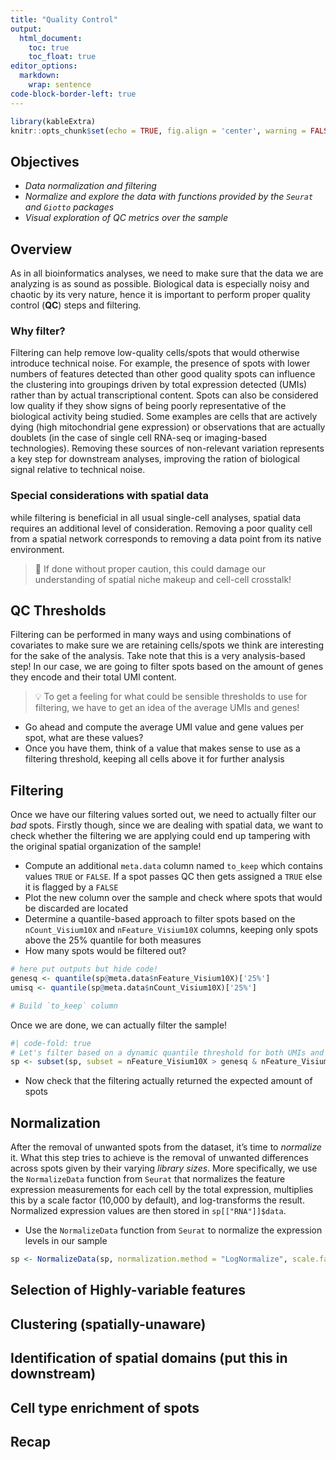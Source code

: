 ```yaml
---
title: "Quality Control"
output: 
  html_document:
    toc: true
    toc_float: true
editor_options: 
  markdown: 
    wrap: sentence
code-block-border-left: true
---
```


```r
library(kableExtra)
knitr::opts_chunk$set(echo = TRUE, fig.align = 'center', warning = FALSE, message = FALSE)
```

## Objectives
- _Data normalization and filtering_
- _Normalize and explore the data with functions provided by the `Seurat` and `Giotto` packages_
- _Visual exploration of QC metrics over the sample_

## Overview
As in all bioinformatics analyses, we need to make sure that the data we are analyzing is as sound as possible. Biological data is especially noisy and chaotic by its very nature, hence it is important to perform proper quality control (**QC**) steps and filtering.

### Why filter?
Filtering can help remove low-quality cells/spots that would otherwise introduce technical noise. For example, the presence of spots with lower numbers of features detected than other good quality spots can influence the clustering into groupings driven by total expression detected (UMIs) rather than by actual transcriptional content. Spots can also be considered low quality if they show signs of being poorly representative of the biological activity being studied. Some examples are cells that are actively dying (high mitochondrial gene expression) or observations that are actually doublets (in the case of single cell RNA-seq or imaging-based technologies).
Removing these sources of non-relevant variation represents a key step for downstream analyses, improving the ration of biological signal relative to technical noise.

### Special considerations with spatial data
while filtering is beneficial in all usual single-cell analyses, spatial data requires an additional level of consideration. Removing a poor quality cell from a spatial network corresponds to removing a data point from its native environment. 

> 🚨 If done without proper caution, this could damage our understanding of spatial niche makeup and cell-cell crosstalk!

## QC Thresholds
Filtering can be performed in many ways and using combinations of covariates to make sure we are retaining cells/spots we think are interesting for the sake of the analysis. Take note that this is a very analysis-based step! In our case, we are going to filter spots based on the amount of genes they encode and their total UMI content.

> 💡 To get a feeling for what could be sensible thresholds to use for filtering, we have to get an idea of the average UMIs and genes!

- Go ahead and compute the average UMI value and gene values per spot, what are these values?
- Once you have them, think of a value that makes sense to use as a filtering threshold, keeping all cells above it for further analysis

## Filtering
Once we have our filtering values sorted out, we need to actually filter our _bad_ spots. Firstly though, since we are dealing with spatial data, we want to check whether the filtering we are applying could end up tampering with the original spatial organization of the sample!

- Compute an additional `meta.data` column named `to_keep` which contains values `TRUE` or `FALSE`. If a spot passes QC then gets assigned a `TRUE` else it is flagged by a `FALSE`
- Plot the new column over the sample and check where spots that would be discarded are located
- Determine a quantile-based approach to filter spots based on the `nCount_Visium10X` and `nFeature_Visium10X` columns, keeping only spots above the 25% quantile for both measures
- How many spots would be filtered out?

```r
# here put outputs but hide code!
genesq <- quantile(sp@meta.data$nFeature_Visium10X)['25%']
umisq <- quantile(sp@meta.data$nCount_Visium10X)['25%']

# Build `to_keep` column

```

Once we are done, we can actually filter the sample!

```r
#| code-fold: true
# Let's filter based on a dynamic quantile threshold for both UMIs and number of genes
sp <- subset(sp, subset = nFeature_Visium10X > genesq & nFeature_Visium10X > umisq)
```

- Now check that the filtering actually returned the expected amount of spots 

## Normalization
After the removal of unwanted spots from the dataset, it's time to _normalize_ it. What this step tries to achieve is the removal of unwanted differences across spots given by their varying _library sizes_. More specifically, we use the `NormalizeData` function from `Seurat` that normalizes the feature expression measurements for each cell by the total expression, multiplies this by a scale factor (10,000 by default), and log-transforms the result. Normalized expression values are then stored in `sp[["RNA"]]$data`.

- Use the `NormalizeData` function from `Seurat` to normalize the expression levels in our sample

```r
sp <- NormalizeData(sp, normalization.method = "LogNormalize", scale.factor = 10000)
```

## Selection of Highly-variable features



## Clustering (spatially-unaware)

## Identification of spatial domains (put this in downstream)

## Cell type enrichment of spots

## Recap